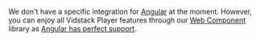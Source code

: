 We don't have a specific integration for [Angular][angular] at the moment. However, you can enjoy
all Vidstack Player features through our [Web Component][wc] library
as [Angular has perfect support][angular-ce].

[angular]: https://angularjs.org/
[angular-ce]: https://custom-elements-everywhere.com/#angular
[wc]: https://developer.mozilla.org/en-US/docs/Web/API/Web_components
